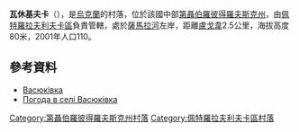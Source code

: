 {{coord|48|32|15|N|36|28|42|E|scale:30000_region:UA|display=title}}

'''瓦休基夫卡'''（{{lang-uk|Васюківка}}），是[[烏克蘭|烏克蘭]]的村落，位於該國中部[[第聶伯羅彼得羅夫斯克州|第聶伯羅彼得羅夫斯克州]]，由[[佩特羅拉夫利夫卡區|佩特羅拉夫利夫卡區]]負責管轄，處於[[薩馬拉河_(第聶伯河支流)|薩馬拉河]]左岸，距離[[盧戈韋_(佩特羅拉夫利夫卡區)|盧戈韋]]2.5公里，海拔高度80米，2001年人口110。

==參考資料==
* [http://gska2.rada.gov.ua/pls/z7502/A005?rdat1=06.12.2007&rf7571=6033 Васюківка]{{dead link|date=2018年3月 |bot=InternetArchiveBot |fix-attempted=yes }}
* [http://weather.in.ua/ua/dnepropetrovskaja/2658 Погода в селі Васюківка] {{Wayback|url=http://weather.in.ua/ua/dnepropetrovskaja/2658 |date=20160607113936 }}

{{DEFAULTSORT:Васюківка}}
[[Category:第聶伯羅彼得羅夫斯克州村落|Category:第聶伯羅彼得羅夫斯克州村落]]
[[Category:佩特羅拉夫利夫卡區村落|Category:佩特羅拉夫利夫卡區村落]]


{{Dnipropetrovsk-geo-stub}}